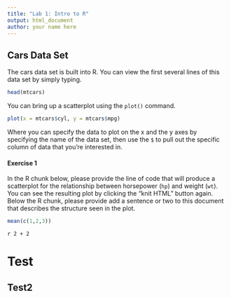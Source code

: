 ```yaml
---
title: "Lab 1: Intro to R"
output: html_document
author: your name here
---
```


## Cars Data Set

The cars data set is built into R. You can view the first several lines of this
data set by simply typing.

```r
head(mtcars)
```

You can bring up a scatterplot using the `plot()` command.

```r
plot(x = mtcars$cyl, y = mtcars$mpg)
```

Where you can specify the data to plot on the x and the y axes by specifying
the name of the data set, then use the `$` to pull out the specific column
of data that you're interested in.

#### Exercise 1
In the R chunk below, please provide the line of code that will produce a
scatterplot for the relationship between horsepower (`hp`) and weight (`wt`). You can see the resulting plot by clicking the "knit HTML" button again. Below the R chunk, please provide add a sentence or two to this document that describes the structure seen in the plot.

```r
mean(c(1,2,3))
```


`r 2 + 2`

# Test

## Test2

